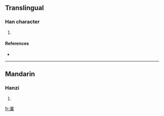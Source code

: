 ==Translingual==

===Han character===
{{Han char|rn=85|rad=水|as=17|sn=20|four=3315<sub>0</sub>|canj=水十戈金 (EJIC)}}

# {{defn|Han|sort=水17}}

====References====
* {{Han ref|kx=0661.220|dkj=18715|dj=1071.050|hdz=31791.090|uh=703B|ud=28731|bh=F467|bd=62567}}

----

==Mandarin==

===Hanzi===
{{cmn-hanzi|pin=[[dài]] ([[dai4]])|wg=tai<sup>4</sup>}}

# {{defn|Mandarin|sort=水17}}

[[fr:瀻]]